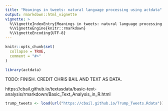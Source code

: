 ```yaml
---
title: "Meanings in tweets: natural language processing using actdata"
output: rmarkdown::html_vignette
vignette: >
  %\VignetteIndexEntry{Meanings in tweets: natural language processing using actdata}
  %\VignetteEngine{knitr::rmarkdown}
  %\VignetteEncoding{UTF-8}
---
```


```r
knitr::opts_chunk$set(
  collapse = TRUE,
  comment = "#>"
)
```

```r
library(actdata)
```
 
 
TODO: FINISH. CREDIT CHRIS BAIL AND TEXT AS DATA.

https://cbail.github.io/textasdata/basic-text-analysis/rmarkdown/Basic_Text_Analysis_in_R.html


```r
trump_tweets <- load(url("https://cbail.github.io/Trump_Tweets.Rdata"))
```
